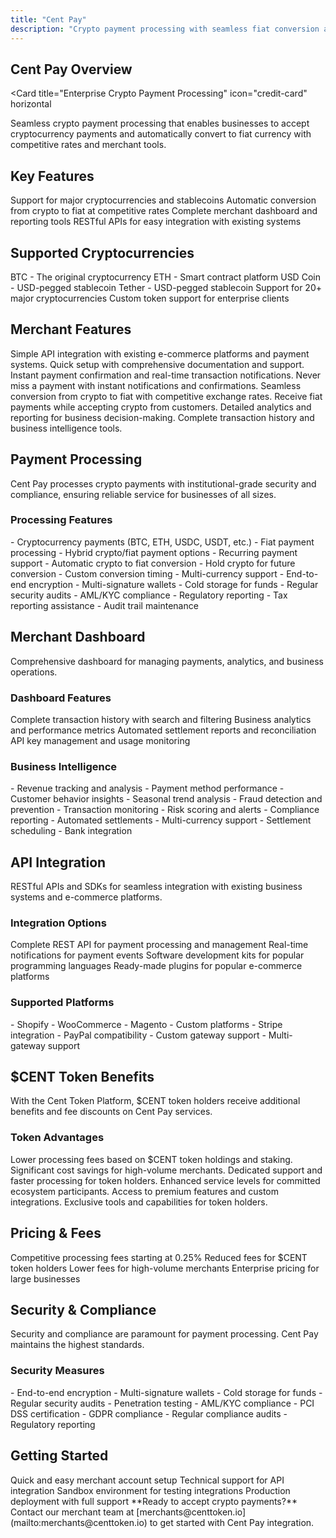 ```yaml
---
title: "Cent Pay"
description: "Crypto payment processing with seamless fiat conversion and merchant tools"
---
```


## Cent Pay Overview

<Card
  title="Enterprise Crypto Payment Processing"
  icon="credit-card"
  horizontal
>
  Seamless crypto payment processing that enables businesses to accept
  cryptocurrency payments and automatically convert to fiat currency with
  competitive rates and merchant tools.
</Card>

## Key Features

<CardGroup cols={2}>
  <Card title="Multi-Crypto Support" icon="coins">
    Support for major cryptocurrencies and stablecoins
  </Card>
  <Card title="Instant Conversion" icon="rotate">
    Automatic conversion from crypto to fiat at competitive rates
  </Card>
  <Card title="Merchant Tools" icon="store">
    Complete merchant dashboard and reporting tools
  </Card>
  <Card title="API Integration" icon="code">
    RESTful APIs for easy integration with existing systems
  </Card>
</CardGroup>

## Supported Cryptocurrencies

<CardGroup cols={3}>
  <Card title="Bitcoin" icon="bitcoin">
    BTC - The original cryptocurrency
  </Card>
  <Card title="Ethereum" icon="ethereum">
    ETH - Smart contract platform
  </Card>
  <Card title="USDC" icon="Fees">
    USD Coin - USD-pegged stablecoin
  </Card>
  <Card title="USDT" icon="Fees">
    Tether - USD-pegged stablecoin
  </Card>
  <Card title="Additional Coins" icon="coins">
    Support for 20+ major cryptocurrencies
  </Card>
  <Card title="Custom Integration" icon="lock">
    Custom token support for enterprise clients
  </Card>
</CardGroup>

## Merchant Features

<Steps>
  <Step title="Easy Integration">
    Simple API integration with existing e-commerce platforms and payment
    systems.
    <Check>Quick setup with comprehensive documentation and support.</Check>
  </Step>

  <Step title="Real-time Processing">
    Instant payment confirmation and real-time transaction notifications.
    <Check>
      Never miss a payment with instant notifications and confirmations.
    </Check>
  </Step>

  <Step title="Automatic Conversion">
    Seamless conversion from crypto to fiat with competitive exchange rates.
    <Check>Receive fiat payments while accepting crypto from customers.</Check>
  </Step>

  <Step title="Comprehensive Reporting">
    Detailed analytics and reporting for business decision-making.
    <Check>Complete transaction history and business intelligence tools.</Check>
  </Step>
</Steps>

## Payment Processing

<Info>
  Cent Pay processes crypto payments with institutional-grade security and
  compliance, ensuring reliable service for businesses of all sizes.
</Info>

### Processing Features

<AccordionGroup>
  <Accordion title="Payment Methods" icon="credit-card">
    - Cryptocurrency payments (BTC, ETH, USDC, USDT, etc.) - Fiat payment
    processing - Hybrid crypto/fiat payment options - Recurring payment support
  </Accordion>

  <Accordion title="Conversion Options" icon="rotate">
    - Automatic crypto to fiat conversion - Hold crypto for future conversion -
    Custom conversion timing - Multi-currency support
  </Accordion>

  <Accordion title="Security Features" icon="shield">
    - End-to-end encryption - Multi-signature wallets - Cold storage for funds -
    Regular security audits
  </Accordion>

  <Accordion title="Compliance" icon="scale-balanced">
    - AML/KYC compliance - Regulatory reporting - Tax reporting assistance -
    Audit trail maintenance
  </Accordion>
</AccordionGroup>

## Merchant Dashboard

<Card title="Complete Business Management" icon="chart-bar" horizontal>
  Comprehensive dashboard for managing payments, analytics, and business
  operations.
</Card>

### Dashboard Features

<Columns cols={2}>
  <Card title="Transaction History" icon="clock">
    Complete transaction history with search and filtering
  </Card>
  <Card title="Analytics" icon="chart-bar">
    Business analytics and performance metrics
  </Card>
  <Card title="Settlement Reports" icon="file-invoice">
    Automated settlement reports and reconciliation
  </Card>
  <Card title="API Management" icon="lock">
    API key management and usage monitoring
  </Card>
</Columns>

### Business Intelligence

<AccordionGroup>
  <Accordion title="Sales Analytics" icon="chart-bar">
    - Revenue tracking and analysis - Payment method performance - Customer
    behavior insights - Seasonal trend analysis
  </Accordion>

  <Accordion title="Risk Management" icon="shield">
    - Fraud detection and prevention - Transaction monitoring - Risk scoring and
    alerts - Compliance reporting
  </Accordion>

  <Accordion title="Settlement Management" icon="wallet">
    - Automated settlements - Multi-currency support - Settlement scheduling -
    Bank integration
  </Accordion>
</AccordionGroup>

## API Integration

<Card title="Developer-Friendly APIs" icon="code" horizontal>
  RESTful APIs and SDKs for seamless integration with existing business systems
  and e-commerce platforms.
</Card>

### Integration Options

<CardGroup cols={2}>
  <Card title="RESTful API" icon="code">
    Complete REST API for payment processing and management
  </Card>
  <Card title="Webhooks" icon="link">
    Real-time notifications for payment events
  </Card>
  <Card title="SDKs" icon="toolbox">
    Software development kits for popular programming languages
  </Card>
  <Card title="Plugins" icon="puzzle">
    Ready-made plugins for popular e-commerce platforms
  </Card>
</CardGroup>

### Supported Platforms

<Columns cols={2}>
  <Card title="E-commerce" icon="cart">
    - Shopify - WooCommerce - Magento - Custom platforms
  </Card>
  <Card title="Payment Gateways" icon="credit-card">
    - Stripe integration - PayPal compatibility - Custom gateway support -
    Multi-gateway support
  </Card>
</Columns>

## $CENT Token Benefits

<Info>
  With the Cent Token Platform, $CENT token holders receive additional benefits
  and fee discounts on Cent Pay services.
</Info>

### Token Advantages

<Steps>
  <Step title="Reduced Fees">
    Lower processing fees based on $CENT token holdings and staking.
    <Check>Significant cost savings for high-volume merchants.</Check>
  </Step>

  <Step title="Priority Support">
    Dedicated support and faster processing for token holders.
    <Check>Enhanced service levels for committed ecosystem participants.</Check>
  </Step>

  <Step title="Advanced Features">
    Access to premium features and custom integrations.
    <Check>Exclusive tools and capabilities for token holders.</Check>
  </Step>
</Steps>

## Pricing & Fees

<CardGroup cols={2}>
  <Card title="Standard Fees" icon="percent">
    Competitive processing fees starting at 0.25%
  </Card>
  <Card title="Token Discounts" icon="coins">
    Reduced fees for $CENT token holders
  </Card>
  <Card title="Volume Discounts" icon="chart-bar">
    Lower fees for high-volume merchants
  </Card>
  <Card title="Custom Pricing" icon="handshake">
    Enterprise pricing for large businesses
  </Card>
</CardGroup>

## Security & Compliance

<Warning>
  Security and compliance are paramount for payment processing. Cent Pay
  maintains the highest standards.
</Warning>

### Security Measures

<AccordionGroup>
  <Accordion title="Technical Security" icon="shield">
    - End-to-end encryption - Multi-signature wallets - Cold storage for funds -
    Regular security audits - Penetration testing
  </Accordion>

  <Accordion title="Regulatory Compliance" icon="scale-balanced">
    - AML/KYC compliance - PCI DSS certification - GDPR compliance - Regular
    compliance audits - Regulatory reporting
  </Accordion>
</AccordionGroup>

## Getting Started

<CardGroup cols={2}>
  <Card title="Merchant Onboarding" icon="user-plus">
    Quick and easy merchant account setup
  </Card>
  <Card title="Integration Support" icon="tool">
    Technical support for API integration
  </Card>
  <Card title="Testing Environment" icon="flask">
    Sandbox environment for testing integrations
  </Card>
  <Card title="Go Live" icon="rocket">
    Production deployment with full support
  </Card>
</CardGroup>

<Note>
  **Ready to accept crypto payments?** Contact our merchant team at
  [merchants@centtoken.io](mailto:merchants@centtoken.io) to get started with
  Cent Pay integration.
</Note>
